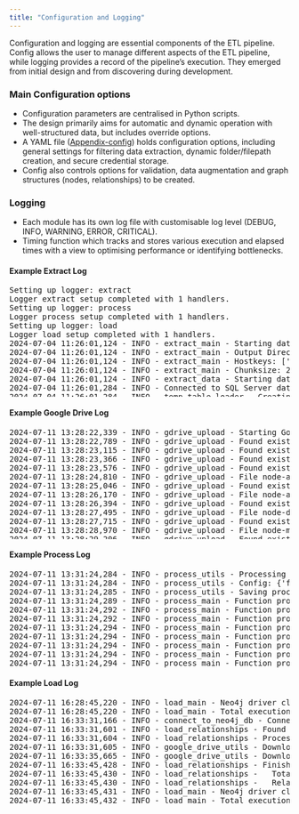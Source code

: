 ```yaml
---
title: "Configuration and Logging"
---
```


Configuration and logging are essential components of the ETL pipeline.  Config allows the user to manage different aspects of the ETL pipeline, while logging provides a record of the pipeline's execution.  They emerged from initial design and from discovering during development. 

### Main Configuration options

* Configuration parameters are centralised in Python scripts.
* The design primarily aims for automatic and dynamic operation with well-structured data, but includes override options.
* A YAML file ([Appendix-config](appendix-config.qmd)) holds configuration options, including general settings for filtering data extraction, dynamic folder/filepath creation, and secure credential storage.
* Config also controls options for validation, data augmentation and graph structures (nodes, relationships) to be created.

### Logging

* Each module has its own log file with customisable log level (DEBUG, INFO, WARNING, ERROR, CRITICAL).
* Timing function which tracks and stores various execution and elapsed times with a view to optimising performance or identifying bottlenecks. 

#### Example Extract Log

<pre style="max-height: 200px; overflow-y: auto;">
Setting up logger: extract
Logger extract setup completed with 1 handlers.
Setting up logger: process
Logger process setup completed with 1 handlers.
Setting up logger: load
Logger load setup completed with 1 handlers.
2024-07-04 11:26:01,124 - INFO - extract_main - Starting data extraction process
2024-07-04 11:26:01,124 - INFO - extract_main - Output Directory: C:\Users\pho-lovehagen\OneDrive - UWE Bristol\Personal\data-science\graph-project\code\pipe3\INB112\extract
2024-07-04 11:26:01,124 - INFO - extract_main - Hostkeys: ['INB112']
2024-07-04 11:26:01,124 - INFO - extract_main - Chunksize: 20000
2024-07-04 11:26:01,124 - INFO - extract_data - Starting data extraction process...
2024-07-04 11:26:01,284 - INFO - Connected to SQL Server database.
2024-07-04 11:26:01,284 - INFO - temp_table_loader - Creating global temporary tables...
2024-07-04 11:26:07,878 - INFO - extract_sql_file - Processing SQL file: node-activity-by-pos-temp.sql
2024-07-04 11:26:07,878 - INFO - extract_sql_file - Extracting data for node-activity-by-pos-temp with hostkey: INB112
C:\Users\pho-lovehagen\OneDrive - UWE Bristol\Personal\data-science\graph-project\code\pipe3\extract_sql_file.py:44: UserWarning: pandas only supports SQLAlchemy connectable (engine/connection) or database string URI or sqlite3 DBAPI2 connection. Other DBAPI2 objects are not tested. Please consider using SQLAlchemy.
  for chunk in pd.read_sql_query(query, conn, chunksize=CHUNK_SIZE):
2024-07-04 11:26:07,960 - INFO - extract_sql_file - Saved 631 rows to C:\Users\pho-lovehagen\OneDrive - UWE Bristol\Personal\data-science\graph-project\code\pipe3\INB112\extract/node-activity-by-pos-temp_INB112_1.csv
2024-07-04 11:26:07,966 - INFO - extract_sql_file - Query for node-activity-by-pos-temp, INB112 took 0.09 seconds
2024-07-04 11:26:07,966 - INFO - extract_sql_file - Processing SQL file: node-activityType-by-pos-temp.sql
2024-07-04 11:26:07,968 - INFO - extract_sql_file - Extracting data for node-activityType-by-pos-temp with hostkey: INB112
2024-07-04 11:26:07,985 - INFO - extract_sql_file - Saved 16 rows to C:\Users\pho-lovehagen\OneDrive - UWE Bristol\Personal\data-science\graph-project\code\pipe3\INB112\extract/node-activityType-by-pos-temp_INB112_1.csv
2024-07-04 11:26:07,985 - INFO - extract_sql_file - Query for node-activityType-by-pos-temp, INB112 took 0.02 seconds
2024-07-04 11:26:07,985 - INFO - extract_sql_file - Processing SQL file: node-dept-all.sql
2024-07-04 11:26:07,987 - INFO - extract_sql_file - Extracting data for node-dept-all with hostkey: INB112
2024-07-04 11:26:07,990 - INFO - extract_sql_file - Saved 24 rows to C:\Users\pho-lovehagen\OneDrive - UWE Bristol\Personal\data-science\graph-project\code\pipe3\INB112\extract/node-dept-all_INB112_1.csv
2024-07-04 11:26:07,995 - INFO - extract_sql_file - Query for node-dept-all, INB112 took 0.01 seconds
2024-07-04 11:26:07,995 - INFO - extract_sql_file - Processing SQL file: node-module-by-pos-temp.sql
2024-07-04 11:26:07,995 - INFO - extract_sql_file - Extracting data for node-module-by-pos-temp with hostkey: INB112
2024-07-04 11:26:08,009 - INFO - extract_sql_file - Saved 42 rows to C:\Users\pho-lovehagen\OneDrive - UWE Bristol\Personal\data-science\graph-project\code\pipe3\INB112\extract/node-module-by-pos-temp_INB112_1.csv
2024-07-04 11:26:08,009 - INFO - extract_sql_file - Query for node-module-by-pos-temp, INB112 took 0.01 seconds
2024-07-04 11:26:08,009 - INFO - extract_sql_file - Processing SQL file: node-pos-by-pos-temp.sql
2024-07-04 11:26:08,009 - INFO - extract_sql_file - Extracting data for node-pos-by-pos-temp with hostkey: INB112
2024-07-04 11:26:08,020 - INFO - extract_sql_file - Saved 8 rows to C:\Users\pho-lovehagen\OneDrive - UWE Bristol\Personal\data-science\graph-project\code\pipe3\INB112\extract/node-pos-by-pos-temp_INB112_1.csv
2024-07-04 11:26:08,020 - INFO - extract_sql_file - Query for node-pos-by-pos-temp, INB112 took 0.01 seconds
2024-07-04 11:26:08,020 - INFO - extract_sql_file - Processing SQL file: node-room-by-pos-temp.sql
2024-07-04 11:26:08,020 - INFO - extract_sql_file - Extracting data for node-room-by-pos-temp with hostkey: INB112
2024-07-04 11:26:08,037 - INFO - extract_sql_file - Saved 44 rows to C:\Users\pho-lovehagen\OneDrive - UWE Bristol\Personal\data-science\graph-project\code\pipe3\INB112\extract/node-room-by-pos-temp_INB112_1.csv
2024-07-04 11:26:08,037 - INFO - extract_sql_file - Query for node-room-by-pos-temp, INB112 took 0.02 seconds
2024-07-04 11:26:08,037 - INFO - extract_sql_file - Processing SQL file: node-staff-by-pos-temp.sql
2024-07-04 11:26:08,037 - INFO - extract_sql_file - Extracting data for node-staff-by-pos-temp with hostkey: INB112
2024-07-04 11:26:08,055 - INFO - extract_sql_file - Saved 33 rows to C:\Users\pho-lovehagen\OneDrive - UWE Bristol\Personal\data-science\graph-project\code\pipe3\INB112\extract/node-staff-by-pos-temp_INB112_1.csv
2024-07-04 11:26:08,055 - INFO - extract_sql_file - Query for node-staff-by-pos-temp, INB112 took 0.02 seconds
2024-07-04 11:26:08,055 - INFO - extract_sql_file - Processing SQL file: node-student-by-pos-temp.sql
2024-07-04 11:26:08,055 - INFO - extract_sql_file - Extracting data for node-student-by-pos-temp with hostkey: INB112
2024-07-04 11:26:08,075 - INFO - extract_sql_file - Saved 206 rows to C:\Users\pho-lovehagen\OneDrive - UWE Bristol\Personal\data-science\graph-project\code\pipe3\INB112\extract/node-student-by-pos-temp_INB112_1.csv
2024-07-04 11:26:08,075 - INFO - extract_sql_file - Query for node-student-by-pos-temp, INB112 took 0.02 seconds
2024-07-04 11:26:08,075 - INFO - extract_sql_file - Processing SQL file: rel-activity-module-by-pos-temp.sql
2024-07-04 11:26:08,075 - INFO - extract_sql_file - Extracting data for rel-activity-module-by-pos-temp with hostkey: INB112
2024-07-04 11:26:08,085 - INFO - extract_sql_file - Saved 168 rows to C:\Users\pho-lovehagen\OneDrive - UWE Bristol\Personal\data-science\graph-project\code\pipe3\INB112\extract/rel-activity-module-by-pos-temp_INB112_1.csv
2024-07-04 11:26:08,085 - INFO - extract_sql_file - Query for rel-activity-module-by-pos-temp, INB112 took 0.01 seconds
2024-07-04 11:26:08,085 - INFO - extract_sql_file - Processing SQL file: rel-activity-room-by-pos-temp.sql
2024-07-04 11:26:08,085 - INFO - extract_sql_file - Extracting data for rel-activity-room-by-pos-temp with hostkey: INB112
2024-07-04 11:26:08,105 - INFO - extract_sql_file - Saved 611 rows to C:\Users\pho-lovehagen\OneDrive - UWE Bristol\Personal\data-science\graph-project\code\pipe3\INB112\extract/rel-activity-room-by-pos-temp_INB112_1.csv
2024-07-04 11:26:08,105 - INFO - extract_sql_file - Query for rel-activity-room-by-pos-temp, INB112 took 0.02 seconds
2024-07-04 11:26:08,105 - INFO - extract_sql_file - Processing SQL file: rel-activity-staff-by-pos-temp.sql
2024-07-04 11:26:08,105 - INFO - extract_sql_file - Extracting data for rel-activity-staff-by-pos-temp with hostkey: INB112
2024-07-04 11:26:08,120 - INFO - extract_sql_file - Saved 868 rows to C:\Users\pho-lovehagen\OneDrive - UWE Bristol\Personal\data-science\graph-project\code\pipe3\INB112\extract/rel-activity-staff-by-pos-temp_INB112_1.csv
2024-07-04 11:26:08,120 - INFO - extract_sql_file - Query for rel-activity-staff-by-pos-temp, INB112 took 0.02 seconds
2024-07-04 11:26:08,125 - INFO - extract_sql_file - Processing SQL file: rel-activity-student-by-pos-temp.sql
2024-07-04 11:26:08,125 - INFO - extract_sql_file - Extracting data for rel-activity-student-by-pos-temp with hostkey: INB112
2024-07-04 11:26:08,245 - INFO - extract_sql_file - Saved 13423 rows to C:\Users\pho-lovehagen\OneDrive - UWE Bristol\Personal\data-science\graph-project\code\pipe3\INB112\extract/rel-activity-student-by-pos-temp_INB112_1.csv
2024-07-04 11:26:08,245 - INFO - extract_sql_file - Query for rel-activity-student-by-pos-temp, INB112 took 0.12 seconds
2024-07-04 11:26:08,255 - INFO - extract_sql_file - Processing SQL file: rel-mod-pos-by-pos-temp.sql
2024-07-04 11:26:08,255 - INFO - extract_sql_file - Extracting data for rel-mod-pos-by-pos-temp with hostkey: INB112
2024-07-04 11:26:08,255 - INFO - extract_sql_file - Saved 82 rows to C:\Users\pho-lovehagen\OneDrive - UWE Bristol\Personal\data-science\graph-project\code\pipe3\INB112\extract/rel-mod-pos-by-pos-temp_INB112_1.csv
2024-07-04 11:26:08,255 - INFO - extract_sql_file - Query for rel-mod-pos-by-pos-temp, INB112 took 0.00 seconds
2024-07-04 11:26:08,265 - INFO - extract_data - Data extraction completed.
2024-07-04 11:26:08,285 - INFO - extract_main - Data extraction completed.
2024-07-04 11:26:08,285 - INFO - extract_main - Extraction Time Summary:
2024-07-04 11:26:08,285 - INFO - extract_main - Function load_temp_tables took 6.59 seconds
2024-07-04 11:26:08,285 - INFO - extract_main - Function main took 7.17 seconds
</pre>

#### Example Google Drive Log

<pre style="max-height: 200px; overflow-y: auto;">
2024-07-11 13:28:22,339 - INFO - gdrive_upload - Starting Google Drive upload process.
2024-07-11 13:28:22,789 - INFO - gdrive_upload - Found existing folder: INB112
2024-07-11 13:28:23,115 - INFO - gdrive_upload - Found existing folder: node
2024-07-11 13:28:23,366 - INFO - gdrive_upload - Found existing folder: relationship
2024-07-11 13:28:23,576 - INFO - gdrive_upload - Found existing folder: node
2024-07-11 13:28:24,810 - INFO - gdrive_upload - File node-activity-processed.csv uploaded to Google Drive folder ID: 1Rc3vQCF6CwxV3yNjfUTWXv61BgYD1j_3
2024-07-11 13:28:25,046 - INFO - gdrive_upload - Found existing folder: node
2024-07-11 13:28:26,170 - INFO - gdrive_upload - File node-activityType-processed.csv uploaded to Google Drive folder ID: 1Rc3vQCF6CwxV3yNjfUTWXv61BgYD1j_3
2024-07-11 13:28:26,394 - INFO - gdrive_upload - Found existing folder: node
2024-07-11 13:28:27,495 - INFO - gdrive_upload - File node-department-processed.csv uploaded to Google Drive folder ID: 1Rc3vQCF6CwxV3yNjfUTWXv61BgYD1j_3
2024-07-11 13:28:27,715 - INFO - gdrive_upload - Found existing folder: node
2024-07-11 13:28:28,970 - INFO - gdrive_upload - File node-module-processed.csv uploaded to Google Drive folder ID: 1Rc3vQCF6CwxV3yNjfUTWXv61BgYD1j_3
2024-07-11 13:28:29,206 - INFO - gdrive_upload - Found existing folder: node
2024-07-11 13:28:30,294 - INFO - gdrive_upload - File node-programme-processed.csv uploaded to Google Drive folder ID: 1Rc3vQCF6CwxV3yNjfUTWXv61BgYD1j_3
2024-07-11 13:28:30,515 - INFO - gdrive_upload - Found existing folder: node
2024-07-11 13:28:31,595 - INFO - gdrive_upload - File node-room-processed.csv uploaded to Google Drive folder ID: 1Rc3vQCF6CwxV3yNjfUTWXv61BgYD1j_3
2024-07-11 13:28:31,846 - INFO - gdrive_upload - Found existing folder: node
2024-07-11 13:28:32,895 - INFO - gdrive_upload - File node-staff-processed.csv uploaded to Google Drive folder ID: 1Rc3vQCF6CwxV3yNjfUTWXv61BgYD1j_3
2024-07-11 13:28:33,128 - INFO - gdrive_upload - Found existing folder: node
2024-07-11 13:28:34,220 - INFO - gdrive_upload - File node-student-processed.csv uploaded to Google Drive folder ID: 1Rc3vQCF6CwxV3yNjfUTWXv61BgYD1j_3
2024-07-11 13:28:34,220 - WARNING - gdrive_upload - Skipping file with unrecognized prefix: process.log
2024-07-11 13:28:34,416 - INFO - gdrive_upload - Found existing folder: relationship
2024-07-11 13:28:35,565 - INFO - gdrive_upload - File rel-activity_activityType-processed.csv uploaded to Google Drive folder ID: 1w_ea6ETzRcdYz71crLxL9khjLrEfcbuH
</pre>



#### Example Process Log

<pre style="max-height: 200px; overflow-y: auto;">
2024-07-11 13:31:24,284 - INFO - process_utils - Processing relationship data
2024-07-11 13:31:24,284 - INFO - process_utils - Config: {'filename_pattern': 'rel-mod-pos-by-pos-temp_INB112*.csv', 'node1_col': 'modSplusID', 'node2_col': 'posSplusID', 'relationship': 'BELONGS_TO', 'properties': ['modType']}
2024-07-11 13:31:24,285 - INFO - process_utils - Saving processed relationship file for: module_programme
2024-07-11 13:31:24,289 - INFO - process_main - Function process_department took 0.01 seconds
2024-07-11 13:31:24,292 - INFO - process_main - Function process_module took 0.01 seconds
2024-07-11 13:31:24,292 - INFO - process_main - Function process_room took 0.02 seconds
2024-07-11 13:31:24,294 - INFO - process_main - Function process_programme took 0.01 seconds
2024-07-11 13:31:24,294 - INFO - process_main - Function process_activityType took 0.02 seconds
2024-07-11 13:31:24,294 - INFO - process_main - Function process_staff took 1.82 seconds
2024-07-11 13:31:24,294 - INFO - process_main - Function process_student took 8.76 seconds
2024-07-11 13:31:24,294 - INFO - process_main - Function process_activity took 0.10 seconds
</pre>



#### Example Load Log

<pre style="max-height: 200px; overflow-y: auto;">
2024-07-11 16:28:45,220 - INFO - load_main - Neo4j driver closed.
2024-07-11 16:28:45,220 - INFO - load_main - Total execution time: 0.51 seconds
2024-07-11 16:33:31,166 - INFO - connect_to_neo4j_db - Connected to Neo4j database successfully! Driver: <neo4j._sync.driver.Neo4jDriver object at 0x0000023AAB4FA5D0>
2024-07-11 16:33:31,601 - INFO - load_relationships - Found 1 relationship files in Google Drive.
2024-07-11 16:33:31,604 - INFO - load_relationships - Processing file: rel-activity_room-processed.csv (ID: 1fwUicLoaJ5YJk9tZOpDwyNMFAFWh2Q5v)
2024-07-11 16:33:31,605 - INFO - google_drive_utils - Downloading CSV file 1fwUicLoaJ5YJk9tZOpDwyNMFAFWh2Q5v from Google Drive.
2024-07-11 16:33:35,665 - INFO - google_drive_utils - Downloaded CSV file 1fwUicLoaJ5YJk9tZOpDwyNMFAFWh2Q5v.
2024-07-11 16:33:45,428 - INFO - load_relationships - Finished loading activity_room relationships:
2024-07-11 16:33:45,430 - INFO - load_relationships -   Total rows processed: 611
2024-07-11 16:33:45,430 - INFO - load_relationships -   Relationships created: 1
2024-07-11 16:33:45,431 - INFO - load_main - Neo4j driver closed.
2024-07-11 16:33:45,432 - INFO - load_main - Total execution time: 14.34 seconds
</pre>